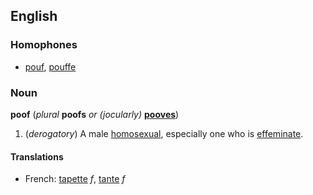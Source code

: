 ==English==
===Homophones===
*[[pouf]], [[pouffe]]

===Noun===
'''poof''' (''plural'' '''poofs''' ''or (jocularly)'' '''[[pooves]]''')

#(''derogatory'') A male [[homosexual]], especially one who is [[effeminate]].

====Translations====
*French: [[tapette]] ''f'', [[tante]] ''f''

<!--Note: the word for a stuffed seat is spelled "pouf" or "pouffe"-->